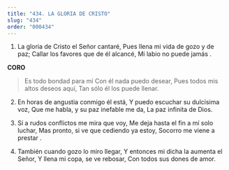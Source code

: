 ```yaml
---
title: "434. LA GLORIA DE CRISTO"
slug: "434"
order: "000434"
---
```

1. La gloria de Cristo el Señor cantaré, Pues llena mi vida de gozo y de paz; Callar los favores que de él alcancé, Mi labio no puede jamás .

**CORO**

> Es todo bondad para mí Con él nada puedo desear,
Pues todos mis altos deseos aquí, Tan sólo él los puede llenar.

2. En horas de angustia conmigo él está, Y puedo escuchar su dulcísima voz, Que me habla, y su paz inefable me da, La paz infinita de Dios.

3. Sí a rudos conflictos me mira que voy, Me deja hasta el fin a mí solo luchar, Mas pronto, si ve que cediendo ya estoy, Socorro me viene a prestar .

4. También cuando gozo lo miro llegar,
Y  entonces mi dicha la aumenta el Señor, Y  llena mi copa, se ve rebosar,
Con todos sus dones de amor.

